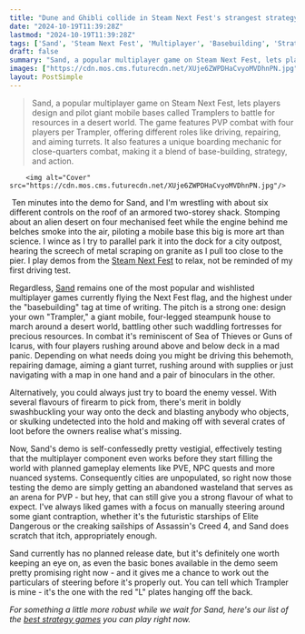 ```yaml
---
title: "Dune and Ghibli collide in Steam Next Fest's strangest strategy game, where you drive steampunk war-crabs across an interplanetary Austro-Hungarian empire"
date: "2024-10-19T11:39:28Z"
lastmod: "2024-10-19T11:39:28Z"
tags: ['Sand', 'Steam Next Fest', 'Multiplayer', 'Basebuilding', 'Strategy', 'PVP', 'Steampunk']
draft: false
summary: "Sand, a popular multiplayer game on Steam Next Fest, lets players design and pilot giant mobile bases called Tramplers to battle for resources in a desert world. The game features PVP combat with four players per Trampler, offering different roles like driving, repairing, and aiming turrets. It also features a unique boarding mechanic for close-quarters combat, making it a blend of base-building, strategy, and action."
images: ["https://cdn.mos.cms.futurecdn.net/XUje6ZWPDHaCvyoMVDhnPN.jpg"]
layout: PostSimple
---
```

> Sand, a popular multiplayer game on Steam Next Fest, lets players design and pilot giant mobile bases called Tramplers to battle for resources in a desert world. The game features PVP combat with four players per Trampler, offering different roles like driving, repairing, and aiming turrets. It also features a unique boarding mechanic for close-quarters combat, making it a blend of base-building, strategy, and action.


        <img alt="Cover" src="https://cdn.mos.cms.futurecdn.net/XUje6ZWPDHaCvyoMVDhnPN.jpg"/>
        
 Ten minutes into the demo for Sand, and I'm wrestling with about six different controls on the roof of an armored two-storey shack. Stomping about an alien desert on four mechanised feet while the engine behind me belches smoke into the air, piloting a mobile base this big is more art than science. I wince as I try to parallel park it into the dock for a city outpost, hearing the screech of metal scraping on granite as I pull too close to the pier. I play demos from the [Steam Next Fest](https://www.gamesradar.com/tag/steam-next-fest/) to relax, not be reminded of my first driving test.

Regardless, [Sand](https://store.steampowered.com/app/1431300/Sand/) remains one of the most popular and wishlisted multiplayer games currently flying the Next Fest flag, and the highest under the "basebuilding" tag at time of writing. The pitch is a strong one: design your own "Trampler," a giant mobile, four-legged steampunk house to march around a desert world, battling other such waddling fortresses for precious resources. In combat it's reminiscent of Sea of Thieves or Guns of Icarus, with four players rushing around above and below deck in a mad panic. Depending on what needs doing you might be driving this behemoth, repairing damage, aiming a giant turret, rushing around with supplies or just navigating with a map in one hand and a pair of binoculars in the other.

Alternatively, you could always just try to board the enemy vessel. With several flavours of firearm to pick from, there's merit in boldly swashbuckling your way onto the deck and blasting anybody who objects, or skulking undetected into the hold and making off with several crates of loot before the owners realise what's missing.

Now, Sand's demo is self-confessedly pretty vestigial, effectively testing that the multiplayer component even works before they start filling the world with planned gameplay elements like PVE, NPC quests and more nuanced systems. Consequently cities are unpopulated, so right now those testing the demo are simply getting an abandoned wasteland that serves as an arena for PVP - but hey, that can still give you a strong flavour of what to expect. I've always liked games with a focus on manually steering around some giant contraption, whether it's the futuristic starships of Elite Dangerous or the creaking sailships of Assassin's Creed 4, and Sand does scratch that itch, appropriately enough.

Sand currently has no planned release date, but it's definitely one worth keeping an eye on, as even the basic bones available in the demo seem pretty promising right now - and it gives me a chance to work out the particulars of steering before it's properly out. You can tell which Trampler is mine - it's the one with the red "L" plates hanging off the back.

*For something a little more robust while we wait for Sand, here's our list of the *[<em>best strategy games</em>](https://www.gamesradar.com/best-strategy-games/)* you can play right now.*
        